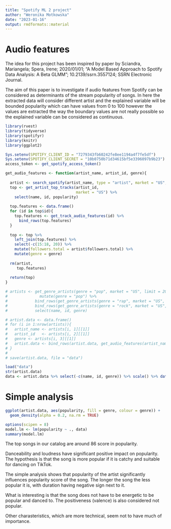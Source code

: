 ---
title: "Spotify ML 2 project"
author: "Weronika Motkowska"
date: "2023-01-16"
output: rmdformats::material
---

# Audio features

The idea for this project has been inspired by paper by Sciandra, Mariangela; Spera, Irene; 2020/01/01; "A Model Based Approach to Spotify Data Analysis: A Beta GLMM"; 10.2139/ssrn.3557124; SSRN Electronic Journal.

The aim of this paper is to investigate if audio features from Spotify can be considered as determinants of the stream popularity of songs. In here the extracted data will consider different artist and the explained variable will be bounded popularity which can have values from 0 to 100 however the values are extracted the way the boundary values are not really possible so the explained variable can be considered as continuous.

```{r warning=FALSE, message=FALSE}
library(rvest)
library(tidyverse)
library(spotifyr)
library(knitr)
library(ggplot2)
```

```{r echo=FALSE}
Sys.setenv(SPOTIFY_CLIENT_ID = "7279343fb60242fe8ee1194a4f7fe5df")
Sys.setenv(SPOTIFY_CLIENT_SECRET = "10b0750b71d34615bf5e3396097b9b23")
access_token <- get_spotify_access_token()
```

```{r}
get_audio_features <- function(artist_name, artist_id, genre){
  
  artist <- search_spotify(artist_name, type = "artist", market = "US", limit = 1)
  top <- get_artist_top_tracks(artist_id, 
                               market = "US") %>% 
    select(name, id, popularity)
  
  top.features <- data.frame()
  for (id in top$id){
    top.features <- get_track_audio_features(id) %>% 
      bind_rows(top.features)
  } 
  
  top <- top %>% 
    left_join(top.features) %>% 
    select(-c(15:18, 20)) %>% 
    mutate(followers.total = artist$followers.total) %>% 
    mutate(genre = genre)
  
  rm(artist, 
     top.features)
  
  return(top)
}
```

```{r}
# artists <- get_genre_artists(genre = "pop", market = "US", limit = 20) %>%
#              mutate(genre = "pop") %>%
#            bind_rows(get_genre_artists(genre = "rap", market = "US", limit = 20) %>% mutate(genre = "rap")) %>%
#            bind_rows(get_genre_artists(genre = "rock", market = "US", limit = 20) %>% mutate(genre = "rock")) %>%
#            select(name, id, genre)
```

```{r message=FALSE, warning=FALSE}
# artist.data <- data.frame()
# for (i in 1:nrow(artists)){
#   artist_name <- artists[i, 1][[1]]
#   artist_id   <- artists[i, 2][[1]]
#   genre <- artists[i, 3][[1]]
#   artist.data <- bind_rows(artist.data, get_audio_features(artist_name, artist_id, genre))
# }
# 
# save(artist.data, file = "data")
```


```{r}
load("data")
str(artist.data)
data <- artist.data %>% select(-c(name, id, genre)) %>% scale() %>% data.frame()
```

# Simple analysis

```{r}
ggplot(artist.data, aes(popularity, fill = genre, colour = genre)) +
  geom_density(alpha = 0.2, na.rm = TRUE) 
```

```{r}
options(scipen = 8)
model.lm <- lm(popularity ~ ., data)
summary(model.lm)
```
The top songs in our catalog are around 86 score in popularity.

Danceability and loudness have significant positive impact on popularity. 
The hypothesis is that the song is more popular if it is catchy and suitable for dancing on TikTok. 

The simple analysis shows that popularity of the artist significantly influences popularity score of the song.
The longer the song the less popular it is, with duration having negative sign next to it. 

What is interesting is that the song does not have to be energetic to be popular and danced to. The positiveness (valence) is also considered not popular.

Other charasteristics, which are more technical, seem not to have much of importance.


